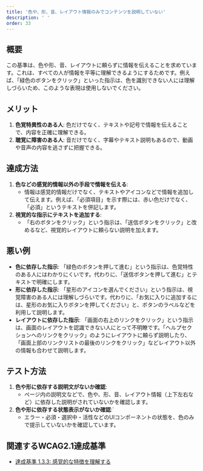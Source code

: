 ```yaml
---
title: '色や、形、音、レイアウト情報のみでコンテンツを説明していない'
description: ' '
order: 33
---
```


## 概要
この基準は、色や形、音、レイアウトに頼らずに情報を伝えることを求めています。これは、すべての人が情報を平等に理解できるようにするためです。例えば、「緑色のボタンをクリック」といった指示は、色を識別できない人には理解しづらいため、このような表現は使用しないでください。

## メリット
1. **色覚特異性のある人**: 色だけでなく、テキストや記号で情報を伝えることで、内容を正確に理解できる。
2. **聴覚に障害のある人**: 音だけでなく、字幕やテキスト説明もあるので、動画や音声の内容を逃さずに把握できる。

## 達成方法
1. **色などの感覚的情報以外の手段で情報を伝える**:
    - 情報は感覚的情報だけでなく、テキストやアイコンなどで情報を追加して伝えます。例えば、「必須項目」を示す際には、赤い色だけでなく、「必須」というテキストを併記します。
2. **視覚的な指示にテキストを追加する**:
    - 「右のボタンをクリック」という指示は、「送信ボタンをクリック」と改めるなど、視覚的レイアウトに頼らない説明を加えます。

## 悪い例
- **色に依存した指示**: 「緑色のボタンを押して進む」という指示は、色覚特性のある人にはわかりにくいです。代わりに、「送信ボタンを押して進む」とテキストで明確にします。
- **形に依存した指示**: 「星形のアイコンを選んでください」という指示は、視覚障害のある人には理解しづらいです。代わりに、「お気に入りに追加するには、星形のお気に入りボタンを押してください」と、ボタンのラベルなどを利用して説明します。
- **レイアウトに依存した指示**: 「画面の右上のリンクをクリック」という指示は、画面のレイアウトを認識できない人にとって不明瞭です。「ヘルプセクションへのリンクをクリック」のようにレイアウトに頼らず説明したり、「画面上部のリンクリストの最後のリンクをクリック」などレイアウト以外の情報も合わせて説明します。

## テスト方法
1. **色や形に依存する説明文がないか確認**:
    - ページ内の説明文などで、色や、形、音、レイアウト情報（上下左右など）に依存した説明がされていないかを確認します。
1. **色や形に依存する状態表示がないか確認**:`
    - エラー・必須・選択中・活性などのUIコンポーネントの状態を、色のみで提示していないかを確認しています。

## 関連するWCAG2.1達成基準
- [達成基準 1.3.3: 感覚的な特徴を理解する](https://waic.jp/translations/WCAG21/Understanding/sensory-characteristics.html)
